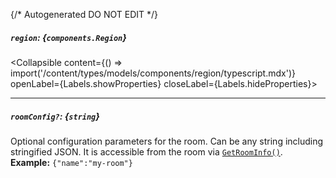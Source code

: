 {/* Autogenerated DO NOT EDIT  */}

##### `region`: *{`components.Region`}*
<Collapsible content={() => import('/content/types/models/components/region/typescript.mdx')} openLabel={Labels.showProperties} closeLabel={Labels.hideProperties}>
</Collapsible>

---
##### `roomConfig?`: *{`string`}*
Optional configuration parameters for the room. Can be any string including stringified JSON. It is accessible from the room via [`GetRoomInfo()`](https://hathora.dev/api\#tag/RoomV2/operation/GetRoomInfo).
<br/>
**Example:** `{"name":"my-room"}`


